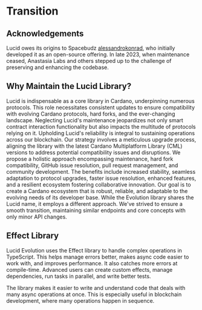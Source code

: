 # Transition

## Acknowledgements

Lucid owes its origins to Spacebudz [alessandrokonrad](https://github.com/alessandrokonrad), who initially developed it as an open-source offering.
In late 2023, when maintenance ceased, Anastasia Labs and others stepped up to the challenge of preserving and enhancing the codebase.

## Why Maintain the Lucid Library?

Lucid is indispensable as a core library in Cardano, underpinning numerous protocols. This role necessitates consistent updates to ensure compatibility with evolving Cardano protocols, hard forks, and the ever-changing landscape. Neglecting Lucid's maintenance jeopardizes not only smart contract interaction functionality but also impacts the multitude of protocols relying on it. Upholding Lucid's reliability is integral to sustaining operations across our blockchain.
Our strategy involves a meticulous upgrade process, aligning the library with the latest Cardano Multiplatform Library (CML) versions to address potential compatibility issues and disruptions. We propose a holistic approach encompassing maintenance, hard fork compatibility, GitHub issue resolution, pull request management, and community development.
The benefits include increased stability, seamless adaptation to protocol upgrades, faster issue resolution, enhanced features, and a resilient ecosystem fostering collaborative innovation. Our goal is to create a Cardano ecosystem that is robust, reliable, and adaptable to the evolving needs of its developer base.
While the Evolution library shares the Lucid name, it employs a different approach. We've strived to ensure a smooth transition, maintaining similar endpoints and core concepts with only minor API changes.

## Effect Library

Lucid Evolution uses the Effect library to handle complex operations in TypeScript. This helps manage errors better, makes async code easier to work with, and improves performance. It also catches more errors at compile-time. Advanced users can create custom effects, manage dependencies, run tasks in parallel, and write better tests.

The library makes it easier to write and understand code that deals with many async operations at once. This is especially useful in blockchain development, where many operations happen in sequence.
